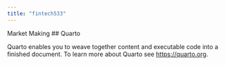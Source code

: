 ```yaml
---
title: "fintech533"
---
```

Market Making
## Quarto

Quarto enables you to weave together content and executable code into a finished document. To learn more about Quarto see <https://quarto.org>.
